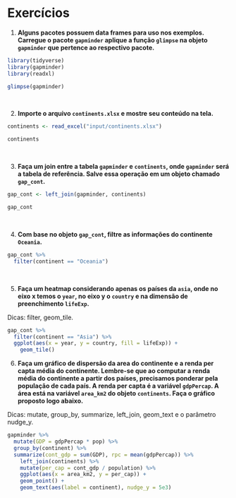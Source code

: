 # Exercícios {-}

(@) **Alguns pacotes possuem data frames para uso nos exemplos. Carregue o pacote `gapminder` aplique a função `glimpse` na objeto `gapminder` que pertence ao respectivo pacote.**

```r
library(tidyverse)
library(gapminder)
library(readxl)

glimpse(gapminder)
```
<br>

(@) **Importe o arquivo `continents.xlsx` e mostre seu conteúdo na tela.**

```r
continents <- read_excel("input/continents.xlsx")

continents
```
<br>

(@) **Faça um join entre a tabela `gapminder` e `continents`, onde `gapminder` será a tabela de referência. Salve essa operação em um objeto chamado `gap_cont`.**

```r
gap_cont <- left_join(gapminder, continents) 

gap_cont
```
<br>


(@) **Com base no objeto `gap_cont`, filtre as informações do continente `Oceania`.**

```r
gap_cont %>%
  filter(continent == "Oceania")
```
<br>

(@) **Faça um heatmap considerando apenas os países da `asia`, onde no eixo x temos o `year`, no eixo y o `country` e na dimensão de preenchimento `lifeExp`.**

Dicas: filter, geom_tile.

```r
gap_cont %>% 
  filter(continent == "Asia") %>% 
  ggplot(aes(x = year, y = country, fill = lifeExp)) +
    geom_tile()
```


(@) **Faça um gráfico de dispersão da area do continente e a renda per capta média do continente. Lembre-se que ao computar a renda média do continente a partir dos países, precisamos ponderar pela população de cada país. A renda per capta é a variável `gdpPercap`. A área está na variável `area_km2` do objeto `continents`. Faça o gráfico proposto logo abaixo.**

Dicas: mutate, group_by, summarize, left_join, geom_text e o parâmetro nudge_y.

```r
gapminder %>%
  mutate(GDP = gdpPercap * pop) %>%  
  group_by(continent) %>%  
  summarize(cont_gdp = sum(GDP), rpc = mean(gdpPercap)) %>%  
    left_join(continents) %>%  
    mutate(per_cap = cont_gdp / population) %>%  
    ggplot(aes(x = area_km2, y = per_cap)) +
    geom_point() +  
    geom_text(aes(label = continent), nudge_y = 5e3)  
```


